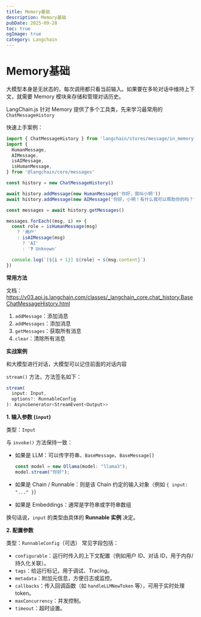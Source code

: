 ```yaml
---
title: Memory基础
description: Memory基础
pubDate: 2025-09-28
toc: true
ogImage: true
category: Langchain
---
```


# Memory基础

大模型本身是无状态的，每次调用都只看当前输入。如果要在多轮对话中维持上下文，就需要 Memory 模块来存储和管理对话历史。

LangChain.js 针对 Memory 提供了多个工具类，先来学习最常用的 `ChatMessageHistory`

快速上手案例：

```js
import { ChatMessageHistory } from 'langchain/stores/message/in_memory'
import {
  HumanMessage,
  AIMessage,
  isAIMessage,
  isHumanMessage,
} from '@langchain/core/messages'

const history = new ChatMessageHistory()

await history.addMessage(new HumanMessage('你好，我叫小明'))
await history.addMessage(new AIMessage('你好，小明！有什么我可以帮助你的吗？'))

const messages = await history.getMessages()

messages.forEach((msg, i) => {
  const role = isHumanMessage(msg)
    ? '用户'
    : isAIMessage(msg)
      ? 'AI'
      : '❓ Unknown'

  console.log(`[${i + 1}] ${role} ➜ ${msg.content}`)
})
```

**常用方法**

文档：https://v03.api.js.langchain.com/classes/_langchain_core.chat_history.BaseChatMessageHistory.html

1. `addMessage`：添加消息
2. `addMessages`：添加消息
3. `getMessages`：获取所有消息
4. `clear`：清除所有消息

**实战案例**

和大模型进行对话，大模型可以记住前面的对话内容

`stream()` 方法，方法签名如下：

```js
stream(
  input: Input,
  options?: RunnableConfig
): AsyncGenerator<StreamEvent<Output>>
```

**1. 输入参数 (`input`)**

类型：`Input`

与 `invoke()` 方法保持一致：

- 如果是 LLM：可以传字符串、`BaseMessage`、`BaseMessage[]`

  ```js
  const model = new Ollama(model: "llama3");
  model.stream("你好");
  ```

- 如果是 Chain / Runnable：则是该 Chain 约定的输入对象（例如 `{ input: "..." }`）

- 如果是 Embeddings：通常是字符串或字符串数组

换句话说，`input` 的类型由具体的 **Runnable 实例** 决定。

**2. 配置参数**

类型：`RunnableConfig`（可选）
常见字段包括：

- `configurable`：运行时传入的上下文配置（例如用户 ID、对话 ID，用于内存/持久化关联）。
- `tags`：给运行标记，用于调试、Tracing。
- `metadata`：附加元信息，方便日志或监控。
- `callbacks`：传入回调函数（如 `handleLLMNewToken` 等），可用于实时处理 token。
- `maxConcurrency`：并发控制。
- `timeout`：超时设置。
